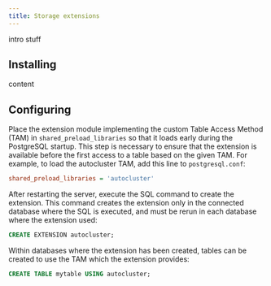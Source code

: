 ```yaml
---
title: Storage extensions
---
```


intro stuff

## Installing

content

## Configuring

Place the extension module implementing the custom Table Access Method (TAM) in `shared_preload_libraries` so that it loads early during the PostgreSQL startup. This step is necessary to ensure that the extension is available before the first access to a table based on the given TAM. For example, to load the autocluster TAM, add this line to `postgresql.conf`:

```ini
shared_preload_libraries = 'autocluster'
```

After restarting the server, execute the SQL command to create the extension. This command creates the extension only in the connected database where the SQL is executed, and must be rerun in each database where the extension used:

```sql
CREATE EXTENSION autocluster;
```

Within databases where the extension has been created, tables can be created to use the TAM which the extension provides:

```sql
CREATE TABLE mytable USING autocluster;
```
